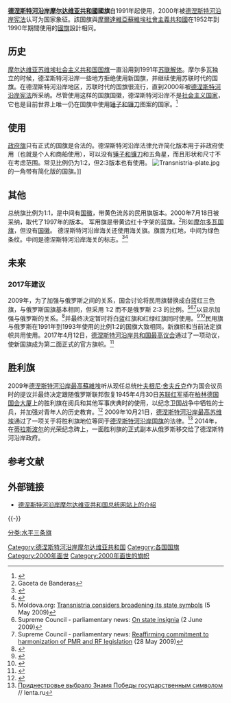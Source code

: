 {{noteTA
|1=zh-hk:德涅斯特河;zh-tw:聶斯特河;
}}
{{Infobox flag
|Name = 德涅斯特河沿岸摩尔达维亚共和國國旗
|Image = Flag of Transnistria (state).svg
|Use = 111000
|Proportion = 1:2
|Adoption = 2000年7月25日 (官方)
|Design = 红地，中间为绿色条纹，左上角有锤子和镰刀与镂空五角星。同沿用自摩尔达维亚苏维埃社会主义共和国国旗
|Image2 = Flag of Transnistria.svg
|Use2 = 100000
|Proportion2 = 1:2或者2:3
|Design2 = 红地，中间为绿色条纹。
|Image3 = Presidential Standard of the Pridnestrovian Moldavian Republic.svg
|Use3 = 
|Proportion3 = 1:1 
|Design3 = 总统旗，红地，中间为绿色条纹，并有国徽。
|Name4 = 德涅斯特河沿岸摩爾達維亞共和國國旗
|Image4 = Flag of Transnistria (Russian tricolour).svg
|Use4 = 110000
|Proportion4 = 1:2
|Adoption4 = 2017年4月12日
|Design4 = 與[[俄羅斯聯邦國旗|俄羅斯聯邦國旗]]樣式相同；是一面[[泛斯拉夫顏色|泛斯拉夫顏色]]的[[三色旗|三色旗]]。
|Image5 = Soviet Znamya Pobedy.svg
|Use5 = 001000
|Proportion5= 1:2
|Adoption5 = 2009年10月21日
|Design5 = 这面旗帜是[[苏联卫国战争|苏联卫国战争]]官方的胜利象征，并被[[俄羅斯聯邦|俄羅斯聯邦]]及[[德涅斯特河沿岸共和國|德涅斯特河沿岸共和國]]认作国家遗产。2009年10月21日，[[德涅斯特河沿岸最高苏维埃|德涅斯特河沿岸最高苏维埃]]通过了一项关于将胜利旗地位等同于[[德涅斯特河沿岸国旗|德涅斯特河沿岸国旗]]的法律。
}}
'''[[德涅斯特河沿岸摩尔达维亚共和國|德涅斯特河沿岸摩尔达维亚共和國]]國旗'''自1991年起使用，2000年被[[德涅斯特河沿岸宪法|德涅斯特河沿岸宪法]]认可为国家象征。該国旗與[[摩爾達維亞蘇維埃社會主義共和國|摩爾達維亞蘇維埃社會主義共和國]]在1952年到1990年期間使用的[[摩尔达维亚苏维埃社会主义共和国国旗|國旗]]設計相同。

==历史==
{{main|摩尔达维亚苏维埃社会主义共和国|摩尔达维亚苏维埃社会主义共和国国旗}}
[[摩尔达维亚苏维埃社会主义共和国|摩尔达维亚苏维埃社会主义共和国]][[摩尔达维亚苏维埃社会主义共和国国旗|国旗]]一直沿用到1991年[[苏联解体|苏联解体]]。摩尔多瓦独立的时候，德涅斯特河沿岸一些地方拒绝使用新国旗，并继续使用苏联时代的国旗。在德涅斯特河沿岸地区，苏联时代的国旗很流行，直到2000年被[[德涅斯特河沿岸宪法|德涅斯特河沿岸宪法]]所采纳。尽管使用这样的国旗国徽，德涅斯特河沿岸不是[[社会主义国家|社会主义国家]]，它也是目前世界上唯一仍在国旗中使用[[锤子和镰刀|锤子和镰刀]]图案的国家。<ref>{{cite web|title=Hopes Rise in Transnistria of a Russian Annexation|website=Spiegel Online|url=http://www.spiegel.de/international/europe/transnistria-soviet-leftover-or-russian-foothold-in-europe-a-965801.html|accessdate=25 November 2018|archive-date=2021-03-13|archive-url=https://web.archive.org/web/20210313042202/https://www.spiegel.de/international/europe/transnistria-soviet-leftover-or-russian-foothold-in-europe-a-965801.html|dead-url=no}}</ref>

==使用==
[[政府旗|政府旗]]只有正式的国旗是合法的。德涅斯特河沿岸法律允许简化版本用于非政府使用（也就是个人和商船使用），可以没有[[锤子和镰刀|锤子和镰刀]]和五角星，而且形状和尺寸不在考虑范围。常见比例仍为1:2，但2:3版本也有使用。
[[File:Transnistria-plate.jpg|thumb]]的一角带有简化版的国旗。]]

==其他==
{{main|德涅斯特河沿岸总统|国家元首旗帜列表}}
总统旗比例为1:1，是中间有[[德涅斯特河沿岸摩尔达维亚共和国国徽|国徽]]，带黄色流苏的民用旗版本。2000年7月18日被采纳，取代了1997年的版本。
军用旗是带黄边红十字架的蓝旗。<ref>Gaceta de Banderas</ref>形如[[摩尔多瓦国旗|摩尔多瓦国旗]]，但没有[[摩尔多瓦国徽|国徽]]。
德涅斯特河沿岸海关还使用海关旗。旗面为红地，中间为绿色条纹。中间是德涅斯特河沿岸海关的标志。<ref>{{cite web |url=http://customs.tiraspol.net/en/component/option,com_datsogallery/Itemid,84/func,detail/catid,1/id,49/ |title=存档副本 |accessdate=2015-12-15 |deadurl=yes |archiveurl=https://web.archive.org/web/20120421043954/http://customs.tiraspol.net/en/component/option,com_datsogallery/Itemid,84/func,detail/catid,1/id,49/ |archivedate=2012-04-21 }}</ref><ref>{{Cite web |url=http://flagspot.net/flags/md-dnies.html#cust |title=存档副本 |access-date=2015-12-15 |archive-url=https://web.archive.org/web/20061018002315/http://flagspot.net/flags/md-dnies.html#cust |archive-date=2006-10-18 |dead-url=yes }}</ref>
{{clear}}

== 未来 ==
===2017年建议 ===
{{Main|俄罗斯国旗|泛斯拉夫颜色}}
2009年，为了加强与俄罗斯之间的关系，国会讨论将民用旗替换成白蓝红三色旗，与俄罗斯国旗基本相同，但采用 1:2 而不是俄罗斯 2:3 的比例。<ref>Moldova.org: [http://social.moldova.org/news/transnistria-considers-broadening-its-state-symbols-200548-eng.html Transnistria considers broadening its state symbols] {{webarchive|url=https://web.archive.org/web/20090818071923/http://social.moldova.org/news/transnistria-considers-broadening-its-state-symbols-200548-eng.html |date=2009-08-18 }} (5 May 2009)</ref><ref>Supreme Council - parliamentary news: [http://www.vspmr.org/News/?ID=3097 On state insignia] {{Wayback|url=http://www.vspmr.org/News/?ID=3097 |date=20141103035514 }} (2 June 2009)</ref><ref>Supreme Council - parliamentary news: [http://www.vspmr.org/News/?ID=3076 Reaffirming commitment to harmonization of PMR and RF legislation] {{Wayback|url=http://www.vspmr.org/News/?ID=3076 |date=20141103035622 }} (28 May 2009)</ref>以显示加强与俄罗斯的关系。<ref>{{Cite web |url=http://www.amic.ru/news/104277/ |title=存档副本 |access-date=2012-01-29 |archive-date=2020-08-23 |archive-url=https://web.archive.org/web/20200823015628/https://www.amic.ru/news/104277/ |dead-url=no }}</ref>并最终决定暂时将白蓝红旗和红绿红旗同时使用。<ref>{{Cite web |url=http://vspmr.org/News/?ID=2965 |title=存档副本 |access-date=2012-01-29 |archive-date=2014-11-03 |archive-url=https://web.archive.org/web/20141103035700/http://vspmr.org/News/?ID=2965 |dead-url=no }}</ref><ref>{{Cite web |url=http://vspmr.org/News/?ID=2982 |title=存档副本 |access-date=2012-01-29 |archive-date=2014-11-03 |archive-url=https://web.archive.org/web/20141103035656/http://vspmr.org/News/?ID=2982 |dead-url=no }}</ref>民用旗与俄罗斯在1991年到1993年使用的比例1:2的国旗大致相同。新旗帜和当前法定旗帜共用使用。2017年4月12日，[[德涅斯特河沿岸议会|德涅斯特河沿岸共和国最高议会]]通过了一项动议，使新国旗成为第二面正式的官方旗帜。<ref>{{Cite web|url=http://euromaidanpress.com/2017/04/13/occupied-moldovas-transnistria-recognized-russian-tricolor-as-second-national-flag/|title=Transnistria frozen conflict zone recognizes Russian tricolor as second "national" flag -|last=education|last2=born|first2=in 2003-2007 Yuriy worked as a journalist in a Luhansk online media He was|date=2017-04-13|website=[[Euromaidan_Press|Euromaidan Press]]|access-date=2017-04-14|last3=Luhansk|first3=lived all his life in the peaceful provincial city of|archive-date=2018-10-13|archive-url=https://web.archive.org/web/20181013011454/http://euromaidanpress.com/2017/04/13/occupied-moldovas-transnistria-recognized-russian-tricolor-as-second-national-flag/|dead-url=no}}</ref>

==胜利旗==
{{main|胜利旗|苏联国旗}}
2009年[[德涅斯特河沿岸最高蘇維埃|德涅斯特河沿岸最高蘇維埃]]听从现任总统[[叶夫根尼·舍夫丘克|叶夫根尼·舍夫丘克]]作为国会议员时的提议并最终决定跟随俄罗斯联邦恢复1945年4月30日[[苏联红军|苏联红军]]插在[[柏林|柏林]][[德国国会大厦|德国国会大厦]]上的胜利旗在阅兵和其他军事庆典时的使用，以纪念卫国战争中牺牲的士兵，并加强对青年人的历史教育。<ref>{{Cite web |url=http://vspmr.org/News/?ID=2991 |title=存档副本 |access-date=2012-01-29 |archive-date=2014-09-04 |archive-url=https://web.archive.org/web/20140904184456/http://vspmr.org/News/?ID=2991 |dead-url=no }}</ref>
2009年10月21日，[[德涅斯特河沿岸最高苏维埃|德涅斯特河沿岸最高苏维埃]]通过了一项关于将胜利旗地位等同于[[德涅斯特河沿岸国旗|德涅斯特河沿岸国旗]]的法律。<ref>[http://lenta.ru/news/2009/10/22/flag/ Приднестровье выбрало Знамя Победы государственным символом] {{Wayback|url=http://lenta.ru/news/2009/10/22/flag/ |date=20160509191444 }} // lenta.ru</ref> 2014年，在[[蒂拉斯波尔|蒂拉斯波尔]]的光荣纪念碑上，一面胜利旗的正式副本从俄罗斯移交给了德涅斯特河沿岸政府。

== 参考文献 ==
{{Reflist|2}}

== 外部链接 ==
* [http://president.gospmr.ru/ru/news/zakon-pmr-no-265-z-v-o-gosudarstvennom-flage-pridnestrovskoy-moldavskoy-respubliki 德涅斯特河沿岸摩尔达维亚共和国总统网站上的介绍] {{Wayback|url=http://president.gospmr.ru/ru/news/zakon-pmr-no-265-z-v-o-gosudarstvennom-flage-pridnestrovskoy-moldavskoy-respubliki |date=20161122172458 }}{{ru}}

{{-}}
{{欧洲题目|国旗}}

[[Category:德涅斯特河沿岸摩尔达维亚共和国|Category:德涅斯特河沿岸摩尔达维亚共和国]]
[[Category:各国国旗|Category:各国国旗]]
[[Category:2000年面世|Category:2000年面世]]
[[分类:水平三条旗|分类:水平三条旗]]
[[Category:2000年面世的旗帜|Category:2000年面世的旗帜]]